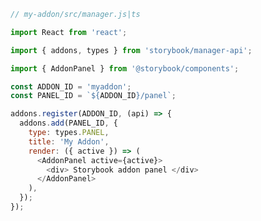 ```js
// my-addon/src/manager.js|ts

import React from 'react';

import { addons, types } from 'storybook/manager-api';

import { AddonPanel } from '@storybook/components';

const ADDON_ID = 'myaddon';
const PANEL_ID = `${ADDON_ID}/panel`;

addons.register(ADDON_ID, (api) => {
  addons.add(PANEL_ID, {
    type: types.PANEL,
    title: 'My Addon',
    render: ({ active }) => (
      <AddonPanel active={active}>
        <div> Storybook addon panel </div>
      </AddonPanel>
    ),
  });
});
```
